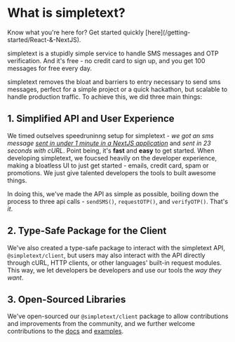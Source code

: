 
# What is simpletext?

<Callout>
Know what you're here for? Get started quickly [here](/getting-started/React-&-NextJS).
</Callout>

simpletext is a stupidly simple service to handle SMS messages and OTP verification. 
And it's free - no credit card to sign up, and you get 100 messages for free every day.

simpletext removes the bloat and barriers to entry necessary to send sms messages, perfect
for a simple project or a quick hackathon, but scalable to handle production traffic. To achieve this, we did three main things:

## 1. Simplified API and User Experience

We timed outselves speedruninng setup for simpletext - _we got an sms message [sent in under 1 minute in a 
NextJS application](https://www.youtube.com/watch?v=NY5Nvw57mQs)_ and _sent in 23 seconds with cURL_. Point being, it's __fast__ and __easy__ to get started.
When developing simpletext, we foucsed heavily on the developer experience, making a bloatless
UI to just get started - emails, credit card, spam or promotions. We just give talented developers
the tools to built awesome things.

In doing this, we've made the API as simple as possible, boiling down the process to three api calls - 
`sendSMS()`, `requestOTP()`, and `verifyOTP()`. That's _it_.

## 2. Type-Safe Package for the Client

We've also created a type-safe package to interact with the simpletext API, `@simpletext/client`, but users 
may also interact with the API directly through cURL, HTTP clients, or other languages' built-in request modules. This way, 
we let developers be developers and use our tools the _way they want_. 

## 3. Open-Sourced Libraries 

We've open-sourced our `@simpletext/client` package to allow contributions and improvements from the community,
and we further welcome contributions to the [docs](https://github.com/charliemeyer2000/simpletext/tree/main/apps/docs) 
and [examples](https://github.com/charliemeyer2000/simpletext/tree/main/examples).
